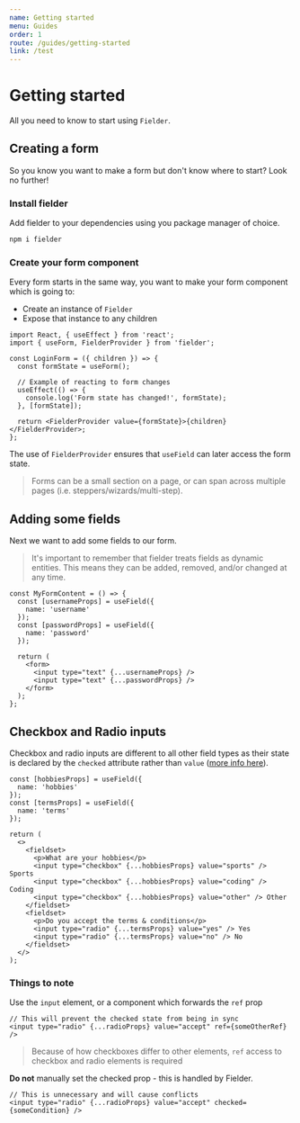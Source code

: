```yaml
---
name: Getting started
menu: Guides
order: 1
route: /guides/getting-started
link: /test
---
```


# Getting started

All you need to know to start using `Fielder`.

## Creating a form

So you know you want to make a form but don't know where to start? Look no further!

### Install fielder

Add fielder to your dependencies using you package manager of choice.

```sh
npm i fielder
```

### Create your form component

Every form starts in the same way, you want to make your form component which is going to:

- Create an instance of `Fielder`
- Expose that instance to any children

```tsx
import React, { useEffect } from 'react';
import { useForm, FielderProvider } from 'fielder';

const LoginForm = ({ children }) => {
  const formState = useForm();

  // Example of reacting to form changes
  useEffect(() => {
    console.log('Form state has changed!', formState);
  }, [formState]);

  return <FielderProvider value={formState}>{children}</FielderProvider>;
};
```

The use of `FielderProvider` ensures that `useField` can later access the form state.

> Forms can be a small section on a page, or can span across multiple pages (i.e. steppers/wizards/multi-step).

## Adding some fields

Next we want to add some fields to our form.

> It's important to remember that fielder treats fields as dynamic entities. This means they can be added, removed, and/or changed at any time.

```tsx
const MyFormContent = () => {
  const [usernameProps] = useField({
    name: 'username'
  });
  const [passwordProps] = useField({
    name: 'password'
  });

  return (
    <form>
      <input type="text" {...usernameProps} />
      <input type="text" {...passwordProps} />
    </form>
  );
};
```

## Checkbox and Radio inputs

Checkbox and radio inputs are different to all other field types as their state is declared by the `checked`
attribute rather than `value` ([more info here](https://github.com/andyrichardson/fielder/issues/23#issuecomment-576352847)).

```tsx
const [hobbiesProps] = useField({
  name: 'hobbies'
});
const [termsProps] = useField({
  name: 'terms'
});

return (
  <>
    <fieldset>
      <p>What are your hobbies</p>
      <input type="checkbox" {...hobbiesProps} value="sports" /> Sports
      <input type="checkbox" {...hobbiesProps} value="coding" /> Coding
      <input type="checkbox" {...hobbiesProps} value="other" /> Other
    </fieldset>
    <fieldset>
      <p>Do you accept the terms & conditions</p>
      <input type="radio" {...termsProps} value="yes" /> Yes
      <input type="radio" {...termsProps} value="no" /> No
    </fieldset>
  </>
);
```

### Things to note

Use the `input` element, or a component which forwards the `ref` prop

```tsx
// This will prevent the checked state from being in sync
<input type="radio" {...radioProps} value="accept" ref={someOtherRef} />
```

> Because of how checkboxes differ to other elements, `ref` access to checkbox and radio elements is required

**Do not** manually set the checked prop - this is handled by Fielder.

```tsx
// This is unnecessary and will cause conflicts
<input type="radio" {...radioProps} value="accept" checked={someCondition} />
```
